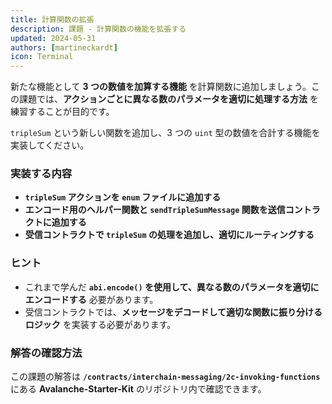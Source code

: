 ```yaml
---
title: 計算関数の拡張  
description: 課題 - 計算関数の機能を拡張する  
updated: 2024-05-31  
authors: [martineckardt]  
icon: Terminal  
---
```


新たな機能として **3 つの数値を加算する機能** を計算関数に追加しましょう。この課題では、**アクションごとに異なる数のパラメータを適切に処理する方法** を練習することが目的です。  

`tripleSum` という新しい関数を追加し、3 つの `uint` 型の数値を合計する機能を実装してください。

### 実装する内容  
- **`tripleSum` アクションを `enum` ファイルに追加する**
- **エンコード用のヘルパー関数と `sendTripleSumMessage` 関数を送信コントラクトに追加する**
- **受信コントラクトで `tripleSum` の処理を追加し、適切にルーティングする**

### ヒント  
- これまで学んだ **`abi.encode()` を使用して、異なる数のパラメータを適切にエンコードする** 必要があります。
- 受信コントラクトでは、**メッセージをデコードして適切な関数に振り分けるロジック** を実装する必要があります。

### 解答の確認方法  
この課題の解答は **`/contracts/interchain-messaging/2c-invoking-functions`** にある **Avalanche-Starter-Kit** のリポジトリ内で確認できます。

